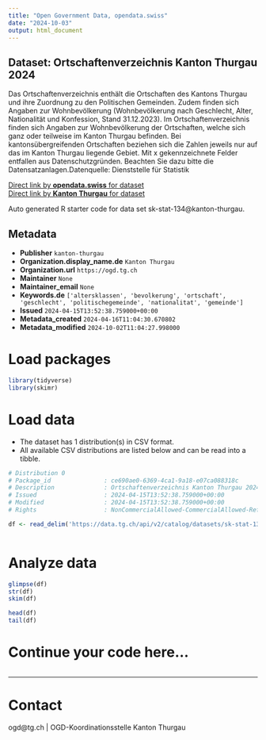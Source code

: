 ```yaml
---
title: "Open Government Data, opendata.swiss"
date: "2024-10-03"
output: html_document
---
```


## Dataset: Ortschaftenverzeichnis Kanton Thurgau 2024

Das Ortschaftenverzeichnis enthält die Ortschaften des Kantons Thurgau und ihre Zuordnung zu den Politischen Gemeinden. Zudem finden sich Angaben zur Wohnbevölkerung (Wohnbevölkerung nach Geschlecht, Alter, Nationalität und Konfession, Stand 31.12.2023).
Im Ortschaftenverzeichnis finden sich Angaben zur Wohnbevölkerung der Ortschaften, welche sich ganz oder teilweise im Kanton Thurgau befinden. Bei kantonsübergreifenden Ortschaften beziehen sich die Zahlen jeweils nur auf das im Kanton Thurgau liegende Gebiet.
Mit x gekennzeichnete Felder entfallen aus Datenschutzgründen. Beachten Sie dazu bitte die Datensatzanlagen.Datenquelle: Dienststelle für Statistik

[Direct link by **opendata.swiss** for dataset](https://opendata.swiss/de/dataset/ortschaftenverzeichnis-kanton-thurgau-2024)<br>
[Direct link by **Kanton Thurgau** for dataset](https://data.tg.ch/explore/dataset/sk-stat-134/)

Auto generated R starter code for data set sk-stat-134@kanton-thurgau.

## Metadata

- **Publisher** `kanton-thurgau`
- **Organization.display_name.de** `Kanton Thurgau`
- **Organization.url** `https://ogd.tg.ch`
- **Maintainer** `None`
- **Maintainer_email** `None`
- **Keywords.de** `['altersklassen', 'bevolkerung', 'ortschaft', 'geschlecht', 'politischegemeinde', 'nationalitat', 'gemeinde']`
- **Issued** `2024-04-15T13:52:38.759000+00:00`
- **Metadata_created** `2024-04-16T11:04:30.670802`
- **Metadata_modified** `2024-10-02T11:04:27.998000`


# Load packages

```r

library(tidyverse)
library(skimr)

```

# Load data

-   The dataset has 1 distribution(s) in CSV format.
-   All available CSV distributions are listed below and can be read into a tibble.

```r

# Distribution 0
# Package_id               : ce690ae0-6369-4ca1-9a18-e07ca088318c
# Description              : Ortschaftenverzeichnis Kanton Thurgau 2024 (csv)
# Issued                   : 2024-04-15T13:52:38.759000+00:00
# Modified                 : 2024-04-15T13:52:38.759000+00:00
# Rights                   : NonCommercialAllowed-CommercialAllowed-ReferenceRequired

df <- read_delim('https://data.tg.ch/api/v2/catalog/datasets/sk-stat-134/exports/csv?use_labels=true')



```

# Analyze data

```r

glimpse(df)
str(df)
skim(df)

head(df)
tail(df)

```

# Continue your code here...

```r

```

------------------------------------------------------------------------

# Contact

ogd@tg.ch | OGD-Koordinationsstelle Kanton Thurgau
